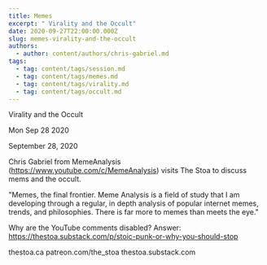 ```yaml
---
title: Memes
excerpt: " Virality and the Occult"
date: 2020-09-27T22:00:00.000Z
slug: memes-virality-and-the-occult
authors:
  - author: content/authors/chris-gabriel.md
tags:
  - tag: content/tags/session.md
  - tag: content/tags/memes.md
  - tag: content/tags/virality.md
  - tag: content/tags/occult.md
---
```




 Virality and the Occult

Mon Sep 28 2020

September 28, 2020

Chris Gabriel from MemeAnalysis (https://www.youtube.com/c/MemeAnalysis) visits The Stoa to discuss mems and the occult.

"Memes, the final frontier. Meme Analysis is a field of study that I am developing through a regular, in depth analysis of popular internet memes, trends, and philosophies. There is far more to memes than meets the eye."

Why are the YouTube comments disabled? Answer: https://thestoa.substack.com/p/stoic-punk-or-why-you-should-stop

thestoa.ca
patreon.com/the_stoa
thestoa.substack.com


